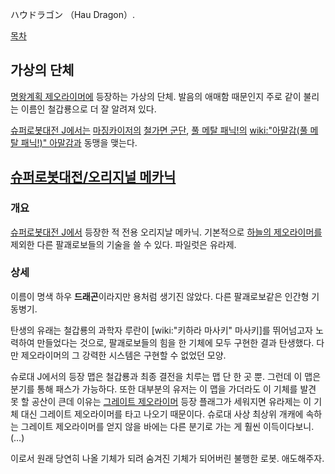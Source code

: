 ハウドラゴン （Hau Dragon）.

[[목차]]

== 가상의 단체 ==
[[명왕계획 제오라이머]]에 등장하는 가상의 단체. 발음의 애매함 때문인지 주로 같이 불리는 이름인 철갑룡으로 더 잘 알려져 있다.

[[슈퍼로봇대전 J]]에서는 [[마징카이저]]의 [[철가면 군단]], [[풀 메탈 패닉!]]의 [[wiki:"아말감(풀 메탈 패닉!)" 아말감]]과 동맹을 맺는다. 

== [[슈퍼로봇대전/오리지널 메카닉]] ==
=== 개요 ===
[[슈퍼로봇대전 J]]에서 등장한 적 전용 오리지날 메카닉. 기본적으로 [[하늘의 제오라이머]]를 제외한 다른 팔괘로보들의 기술을 쓸 수 있다. 파일럿은 유라제. 
=== 상세 ===
이름이 명색 하우 '''드래곤'''이라지만 용처럼 생기진 않았다. 다른 팔괘로보같은 인간형 기동병기.

탄생의 유래는 철갑룡의 과학자 루란이 [wiki:"키하라 마사키" 마사키]를 뛰어넘고자 노력하여 만들었다는 것으로, 팔괘로보들의 힘을 한 기체에 모두 구현한 결과 탄생했다. 다만 제오라이머의 그 강력한 시스템은 구현할 수 없었던 모양. 

슈로대 J에서의 등장 맵은 철갑룡과 최종 결전을 치루는 맵 단 한 곳 뿐. 그런데 이 맵은 분기를 통해 패스가 가능하다. 또한 대부분의 유저는 이 맵을 가더라도 이 기체를 발견 못 할 공산이 큰데 이유는 [[그레이트 제오라이머]] 등장 플래그가 세워지면 유라제는 이 기체 대신 그레이트 제오라이머를 타고 나오기 때문이다. 슈로대 사상 최상위 개캐에 속하는 그레이트 제오라이머를 얻지 않을 바에는 다른 분기로 가는 게 훨씬 이득이다보니.(…)

이로서 원래 당연히 나올 기체가 되려 숨겨진 기체가 되어버린 불행한 로봇. 애도해주자.
